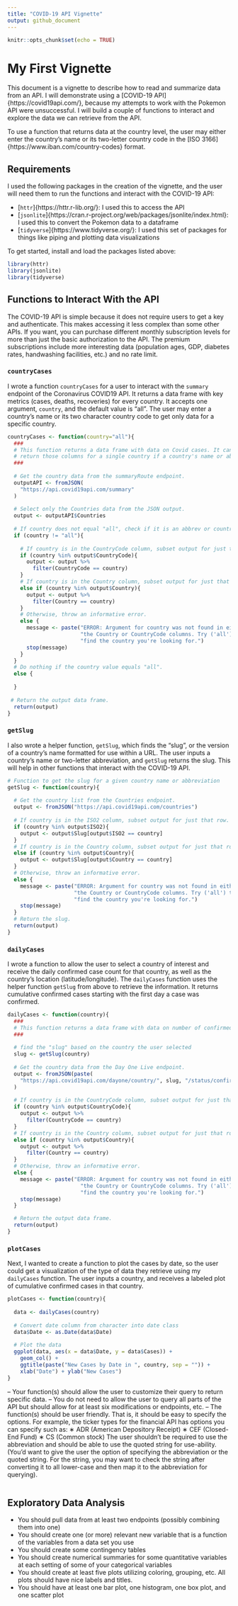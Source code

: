 ```yaml
---
title: "COVID-19 API Vignette"
output: github_document
---
```


```r
knitr::opts_chunk$set(echo = TRUE)
```

# My First Vignette  

This document is a vignette to describe how to read and summarize data from an API. I will demonstrate using a [COVID-19 API]{https://covid19api.com/}, because my attempts to work with the Pokemon API were unsuccessful. I will build a couple of functions to interact and explore the data we can retrieve from the API.   

To use a function that returns data at the country level, the user may either enter the country's name or its two-letter country code in the [ISO 3166]{https://www.iban.com/country-codes} format. 

## Requirements

I used the following packages in the creation of the vignette, and the user will need them to run the functions and interact with the COVID-19 API:  

- [`httr`]{https://httr.r-lib.org/}: I used this to access the API  
- [`jsonlite`]{https://cran.r-project.org/web/packages/jsonlite/index.html}: I used this to convert the Pokemon data to a dataframe    
- [`tidyverse`]{https://www.tidyverse.org/}: I used this set of packages for things like piping and plotting data visualizations  


To get started, install and load the packages listed above: 

```r
library(httr)
library(jsonlite)
library(tidyverse)
```


## Functions to Interact With the API

The COVID-19 API is simple because it does not require users to get a key and authenticate. This makes accessing it less complex than some other APIs. If you want, you can purchase different monthly subscription levels for more than just the basic authorization to the API. The premium subscriptions include more interesting data (population ages, GDP, diabetes rates, handwashing facilities, etc.) and no rate limit.  

### `countryCases`

I wrote a function `countryCases` for a user to interact with the `summary` endpoint of the Coronavirus COVID19 API. It returns a data frame with key metrics (cases, deaths, recoveries) for every country. It accepts one argument, `country`, and the default value is "all". The user may enter a country's name or its two character country code to get only data for a specific country.  


```r
countryCases <- function(country="all"){
  ###
  # This function returns a data frame with data on Covid cases. It can also
  # return those columns for a single country if a country's name or abbreviation is passed.
  ###
  
  # Get the country data from the summaryRoute endpoint.
  outputAPI <- fromJSON(
    "https://api.covid19api.com/summary"
  )
  
  # Select only the Countries data from the JSON output.
  output <- outputAPI$Countries
  
  # If country does not equal "all", check if it is an abbrev or country name.
  if (country != "all"){
    
    # If country is in the CountryCode column, subset output for just that row.
    if (country %in% output$CountryCode){
      output <- output %>%
        filter(CountryCode == country)
    }
    # If country is in the Country column, subset output for just that row.
    else if (country %in% output$Country){
      output <- output %>%
        filter(Country == country)
    }
    # Otherwise, throw an informative error.
    else {
      message <- paste("ERROR: Argument for country was not found in either",
                       "the Country or CountryCode columns. Try ('all') to",
                       "find the country you're looking for.")
      stop(message)
    }
  }
  # Do nothing if the country value equals "all".
  else {
    
  }
  
 # Return the output data frame.
  return(output)
}
```

### `getSlug`  

I also wrote a helper function, `getSlug`, which finds the "slug", or the version of a country's name formatted for use within a URL. The user inputs a country's name or two-letter abbreviation, and `getSlug` returns the slug. This will help in other functions that interact with the COVID-19 API.  

```r
# Function to get the slug for a given country name or abbreviation
getSlug <- function(country){
  
  # Get the country list from the Countries endpoint.
  output <- fromJSON("https://api.covid19api.com/countries")
  
  # If country is in the ISO2 column, subset output for just that row.
  if (country %in% output$ISO2){
    output <- output$Slug[output$ISO2 == country]
  }
  # If country is in the Country column, subset output for just that row.
  else if (country %in% output$Country){
    output <- output$Slug[output$Country == country]
  }
  # Otherwise, throw an informative error.
  else {
    message <- paste("ERROR: Argument for country was not found in either",
                     "the Country or CountryCode columns. Try ('all') to",
                     "find the country you're looking for.")
    stop(message)
  }
  # Return the slug.
  return(output)
}
```


### `dailyCases`  

I wrote a function to allow the user to select a country of interest and receive the daily confirmed case count for that country, as well as the country's location (latitude/longitude). The `dailyCases` function uses the helper function `getSlug` from above to retrieve the information. It returns cumulative confirmed cases starting with the first day a case was confirmed.   

```r
dailyCases <- function(country){
  ###
  # This function returns a data frame with data on number of confirmed Covid cases on each date in a user-selected country. 
  ###
  
  # find the "slug" based on the country the user selected
  slug <- getSlug(country)
  
  # Get the country data from the Day One Live endpoint.
  output <- fromJSON(paste(
    "https://api.covid19api.com/dayone/country/", slug, "/status/confirmed/live", sep = "")
  )
  
  # If country is in the CountryCode column, subset output for just that row.
  if (country %in% output$CountryCode){
    output <- output %>%
      filter(CountryCode == country)
  }
  # If country is in the Country column, subset output for just that row.
  else if (country %in% output$Country){
    output <- output %>%
      filter(Country == country)
  }
  # Otherwise, throw an informative error.
  else {
    message <- paste("ERROR: Argument for country was not found in either",
                       "the Country or CountryCode columns. Try ('all') to",
                       "find the country you're looking for.")
    stop(message)
  }

  # Return the output data frame.
  return(output)
}
```


### `plotCases`

Next, I wanted to create a function to plot the cases by date, so the user could get a visualization of the type of data they retrieve using my `dailyCases` function. The user inputs a country, and receives a labeled plot of cumulative confirmed cases in that country.  

```r

plotCases <- function(country){
  
  data <- dailyCases(country)
  
  # Convert date column from character into date class
  data$Date <- as.Date(data$Date)
  
  # Plot the data
  ggplot(data, aes(x = data$Date, y = data$Cases)) +
    geom_col() +
    ggtitle(paste("New Cases by Date in ", country, sep = "")) +
    xlab("Date") + ylab("New Cases")
}
```




– Your function(s) should allow the user to customize their query to return specific data.
– You do not need to allow the user to query all parts of the API but should allow for at least six modifications or endpoints, etc.
– The function(s) should be user friendly. That is, it should be easy to specify the options. For example, the ticker types for the financial API has options you can specify such as:
∗ ADR (American Depository Receipt)
∗ CEF (Closed-End Fund)
∗ CS (Common stock)
The user shouldn’t be required to use the abbreviation and should be able to use the quoted string for use-ability. (You’d want to give the user the option of specifying the abbreviation or the quoted string.
For the string, you may want to check the string after converting it to all lower-case and then map it to the abbreviation for querying).

```r

```


## Exploratory Data Analysis  

- You should pull data from at least two endpoints (possibly combining them into one)  
- You should create one (or more) relevant new variable that is a function of the variables from a data set you use  
- You should create some contingency tables  
- You should create numerical summaries for some quantitative variables at each setting of some of your categorical variables  
- You should create at least five plots utilizing coloring, grouping, etc. All plots should have nice labels and titles.  
- You should have at least one bar plot, one histogram, one box plot, and one scatter plot  





